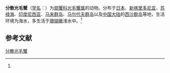 {{Speciesbox
| name = 分散光毛蟹
| status = 
| status_system = 
| image = 
| genus = Glabropilumnus
| species = dispar
| authority = (Dana, 1852)<ref name='id11838'>{{cite web| url =http://www.bioinfo.cn/db05/BjdwSpecies.php?action=view&id=11838| title =分散光毛蟹| work =《中国动物物种编目数据库》| publisher =中国科学院微生物研究所| author =中国科学院动物研究所| accessdate =2009-04-28| deadurl =yes| archiveurl =https://web.archive.org/web/20160305042749/http://www.bioinfo.cn/db05/BjdwSpecies.php?action=view&id=11838| archivedate =2016-03-05}}</ref>
}}

'''分散光毛蟹'''（[[学名|学名]]：{{lang|la|''Glabropilumnus dispar''}}）为[[扇蟹科|扇蟹科]][[光毛蟹属|光毛蟹属]]的动物。分布于[[日本|日本]]、[[新喀里多尼亚|新喀里多尼亚]]、[[苏禄海|苏禄海]]、[[印度尼西亚|印度尼西亚]]、[[马来群岛|马来群岛]]、[[马尔代夫群岛|马尔代夫群岛]]以及[[中国大陆|中国大陆]]的[[西沙群岛|西沙群岛]]等地，生活环境为海水，多生活于[[珊瑚礁|珊瑚礁]]浅水中。<ref name='id11838'/>

== 参考文献 ==
{{reflist}}

{{Wikispecies|Glabropilumnus dispar}}
{{Taxonbar|from=Q13642701}}

[[Category:光毛蟹属|分散光毛蟹]]


{{螃蟹小作品}}